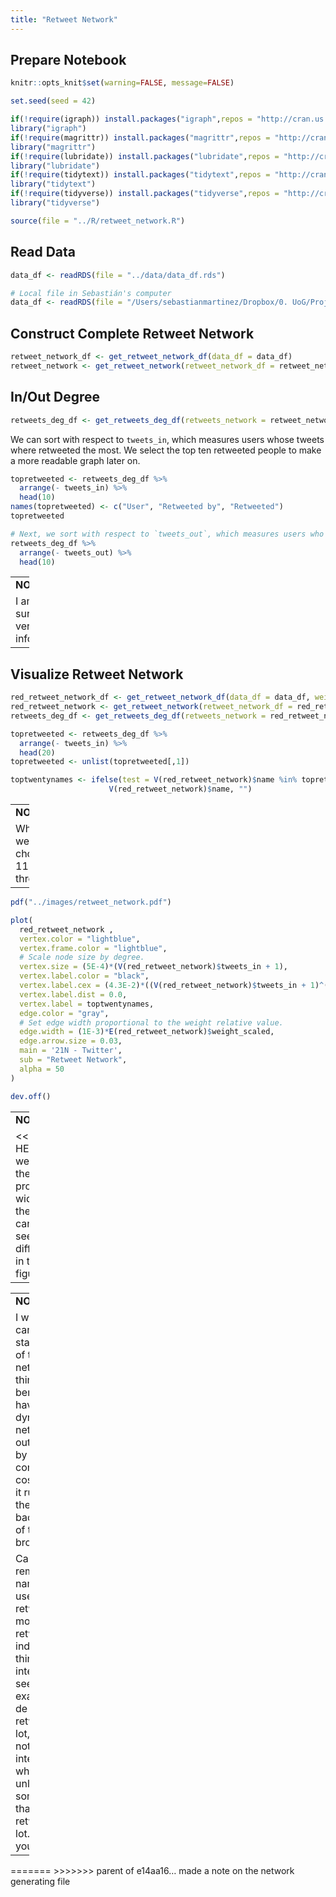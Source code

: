 ```yaml
---
title: "Retweet Network"
---
```


## Prepare Notebook

```r
knitr::opts_knit$set(warning=FALSE, message=FALSE)

set.seed(seed = 42)

if(!require(igraph)) install.packages("igraph",repos = "http://cran.us.r-project.org")
library("igraph")
if(!require(magrittr)) install.packages("magrittr",repos = "http://cran.us.r-project.org")
library("magrittr")
if(!require(lubridate)) install.packages("lubridate",repos = "http://cran.us.r-project.org")
library("lubridate")
if(!require(tidytext)) install.packages("tidytext",repos = "http://cran.us.r-project.org")
library("tidytext")
if(!require(tidyverse)) install.packages("tidyverse",repos = "http://cran.us.r-project.org")
library("tidyverse")

source(file = "../R/retweet_network.R")
```


## Read Data

```r
data_df <- readRDS(file = "../data/data_df.rds")
```

```r
# Local file in Sebastián's computer
data_df <- readRDS(file = "/Users/sebastianmartinez/Dropbox/0. UoG/Projects/twitter_21n_data/data_df.rds")
```

## Construct Complete Retweet Network 

```r
retweet_network_df <- get_retweet_network_df(data_df = data_df)
retweet_network <- get_retweet_network(retweet_network_df = retweet_network_df)
```

## In/Out Degree

```r
retweets_deg_df <- get_retweets_deg_df(retweets_network = retweet_network )
```

We can sort with respect to `tweets_in`, which measures users whose tweets where retweeted the most. We select the top ten retweeted people to make a more readable graph later on. 
```r

topretweeted <- retweets_deg_df %>% 
  arrange(- tweets_in) %>% 
  head(10)
names(topretweeted) <- c("User", "Retweeted by", "Retweeted")
topretweeted
```

```r
# Next, we sort with respect to `tweets_out`, which measures users who retweeted the most. 
retweets_deg_df %>% 
  arrange(- tweets_out) %>% 
  head(10)
```

---
**NOTE**

I am not sure this is very useful information
---

## Visualize Retweet Network 

```r
red_retweet_network_df <- get_retweet_network_df(data_df = data_df, weight_threshold = 11)
red_retweet_network <- get_retweet_network(retweet_network_df = red_retweet_network_df)
retweets_deg_df <- get_retweets_deg_df(retweets_network = red_retweet_network )

topretweeted <- retweets_deg_df %>% 
  arrange(- tweets_in) %>% 
  head(20)
topretweeted <- unlist(topretweeted[,1])

toptwentynames <- ifelse(test = V(red_retweet_network)$name %in% topretweeted, 
                      V(red_retweet_network)$name, "")


```

---
**NOTE**

Why did we choose 11 as the threshold?
---

```r
pdf("../images/retweet_network.pdf") 

plot(
  red_retweet_network , 
  vertex.color = "lightblue",
  vertex.frame.color = "lightblue",
  # Scale node size by degree.
  vertex.size = (5E-4)*(V(red_retweet_network)$tweets_in + 1),
  vertex.label.color = "black", 
  vertex.label.cex = (4.3E-2)*((V(red_retweet_network)$tweets_in + 1)^(1/5)), 
  vertex.label.dist = 0.0,
  vertex.label = toptwentynames,
  edge.color = "gray", 
  # Set edge width proportional to the weight relative value.
  edge.width = (1E-3)*E(red_retweet_network)$weight_scaled,
  edge.arrow.size = 0.03,
  main = '21N - Twitter', 
  sub = "Retweet Network", 
  alpha = 50
)

dev.off()

```
---
**NOTE**

<<<<<<< HEAD
Do we need the proportional width for the edges? I can't really see any difference in the figure. 
---

---
**NOTE**

I wonder if we can make a static version of the network? I think the benefit of having a dynamic network is outweighed by the computational cost of having it running in the background of the browser. 

Can we remove the names of the users that retweeted the most retweeted individuals? I think it's interesting to see that, for example, Felix de Bedut got retweeted a lot, but I am not really interested in who did it, unless it was someone else that got retweeted a lot. What do you think? 


---
=======
>>>>>>> parent of e14aa16... made a note on the network generating file
